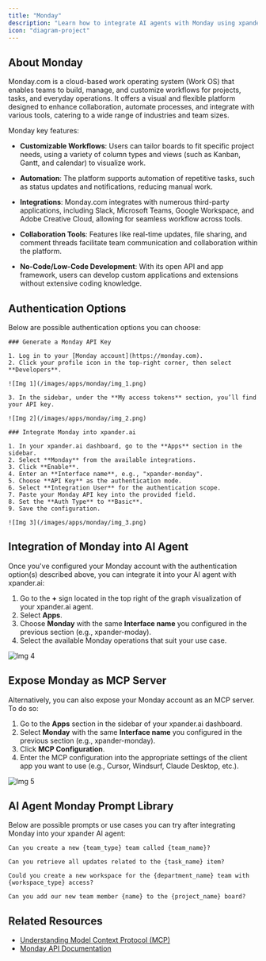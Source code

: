 ```yaml
---
title: "Monday"
description: "Learn how to integrate AI agents with Monday using xpander.ai. Create intelligent workflows that automatically assign tasks, prioritize requests, and resolve issues by embedding AI-driven decision-making directly into your Monday boards."
icon: "diagram-project"
---
```


## About Monday

Monday.com is a cloud-based work operating system (Work OS) that enables teams to build, manage, and customize workflows for projects, tasks, and everyday operations. It offers a visual and flexible platform designed to enhance collaboration, automate processes, and integrate with various tools, catering to a wide range of industries and team sizes.

Monday key features:

- **Customizable Workflows**: Users can tailor boards to fit specific project needs, using a variety of column types and views (such as Kanban, Gantt, and calendar) to visualize work.

- **Automation**: The platform supports automation of repetitive tasks, such as status updates and notifications, reducing manual work.

- **Integrations**: Monday.com integrates with numerous third-party applications, including Slack, Microsoft Teams, Google Workspace, and Adobe Creative Cloud, allowing for seamless workflow across tools.

- **Collaboration Tools**: Features like real-time updates, file sharing, and comment threads facilitate team communication and collaboration within the platform.

- **No-Code/Low-Code Development**: With its open API and app framework, users can develop custom applications and extensions without extensive coding knowledge.


## Authentication Options

Below are possible authentication options you can choose:

<Tabs>

  <Tab title="API Access">

    ### Generate a Monday API Key

    1. Log in to your [Monday account](https://monday.com).  
    2. Click your profile icon in the top-right corner, then select **Developers**.

    ![Img 1](/images/apps/monday/img_1.png)

    3. In the sidebar, under the **My access tokens** section, you’ll find your API key.

    ![Img 2](/images/apps/monday/img_2.png)
		
    ### Integrate Monday into xpander.ai

    1. In your xpander.ai dashboard, go to the **Apps** section in the sidebar.  
    2. Select **Monday** from the available integrations.  
    3. Click **Enable**.  
    4. Enter an **Interface name**, e.g., "xpander-monday".  
    5. Choose **API Key** as the authentication mode.  
    6. Select **Integration User** for the authentication scope.  
    7. Paste your Monday API key into the provided field.  
    8. Set the **Auth Type** to **Basic**.  
    9. Save the configuration.  

    ![Img 3](/images/apps/monday/img_3.png)

  </Tab>
</Tabs>


## Integration of Monday into AI Agent

Once you've configured your Monday account with the authentication option(s) described above, you can integrate it into your AI agent with xpander.ai:

1. Go to the **+** sign located in the top right of the graph visualization of your xpander.ai agent.  
2. Select **Apps**.  
3. Choose **Monday** with the same **Interface name** you configured in the previous section (e.g., xpander-moday).  
4. Select the available Monday operations that suit your use case.  

![Img 4](/images/apps/monday/img_4.png)

## Expose Monday as MCP Server

Alternatively, you can also expose your Monday account as an MCP server. To do so:

1. Go to the **Apps** section in the sidebar of your xpander.ai dashboard.  
2. Select **Monday** with the same **Interface name** you configured in the previous section (e.g., xpander-monday).  
3. Click **MCP Configuration**.  
4. Enter the MCP configuration into the appropriate settings of the client app you want to use (e.g., Cursor, Windsurf, Claude Desktop, etc.).

![Img 5](/images/apps/monday/img_5.png)

## AI Agent Monday Prompt Library

Below are possible prompts or use cases you can try after integrating Monday into your xpander AI agent:

```
Can you create a new {team_type} team called {team_name}?
```

````
Can you retrieve all updates related to the {task_name} item?
````

```
Could you create a new workspace for the {department_name} team with {workspace_type} access?
```

```
Can you add our new team member {name} to the {project_name} board?
```

## Related Resources

- [Understanding Model Context Protocol (MCP)](/docs/05-human-interfaces/04-mcp)
- [Monday API Documentation](https://developer.monday.com/api-reference/)